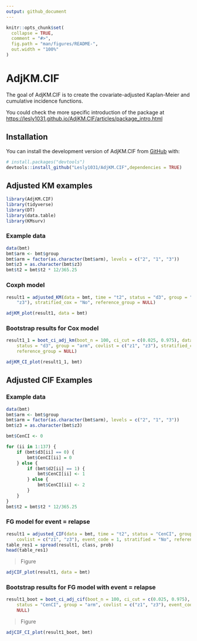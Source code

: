 ```yaml
---
output: github_document
---
```


<!-- README.md is generated from README.Rmd. Please edit that file -->

```r
knitr::opts_chunk$set(
  collapse = TRUE,
  comment = "#>",
  fig.path = "man/figures/README-",
  out.width = "100%"
)
```

# AdjKM.CIF

<!-- badges: start -->
<!-- badges: end -->

The goal of AdjKM.CIF is to create the covariate-adjusted Kaplan-Meier and cumulative incidence functions.

You could check the more specific introduction of the package at <https://lesly1031.github.io/AdjKM.CIF/articles/package_intro.html>

## Installation

You can install the development version of AdjKM.CIF from [GitHub](https://github.com/) with:

``` r
# install.packages("devtools")
devtools::install_github("Lesly1031/AdjKM.CIF",dependencies = TRUE)
```

## Adjusted KM examples

```r
library(AdjKM.CIF)
library(tidyverse)
library(DT)
library(data.table)
library(KMsurv)
```

### Example data

```r
data(bmt)
bmt$arm <- bmt$group
bmt$arm = factor(as.character(bmt$arm), levels = c("2", "1", "3"))
bmt$z3 = as.character(bmt$z3)
bmt$t2 = bmt$t2 * 12/365.25
```

### Coxph model

```r
result1 = adjusted_KM(data = bmt, time = "t2", status = "d3", group = "arm", covlist = c("z1",
    "z3"), stratified_cox = "No", reference_group = NULL)
```

```r
adjKM_plot(result1, data = bmt)
```

### Bootstrap results for Cox model

```r
result1_1 = boot_ci_adj_km(boot_n = 100, ci_cut = c(0.025, 0.975), data = bmt, time = "t2",
    status = "d3", group = "arm", covlist = c("z1", "z3"), stratified_cox = "No",
    reference_group = NULL)
```

```r
adjKM_CI_plot(result1_1, bmt)
```

## Adjusted CIF Examples

### Example data

```r
data(bmt)
bmt$arm <- bmt$group
bmt$arm = factor(as.character(bmt$arm), levels = c("2", "1", "3"))
bmt$z3 = as.character(bmt$z3)

bmt$CenCI <- 0

for (ii in 1:137) {
    if (bmt$d3[ii] == 0) {
        bmt$CenCI[ii] = 0
    } else {
        if (bmt$d2[ii] == 1) {
            bmt$CenCI[ii] <- 1
        } else {
            bmt$CenCI[ii] <- 2
        }
    }
}
bmt$t2 = bmt$t2 * 12/365.25
```


### FG model for event = relapse

```r
result1 = adjusted_CIF(data = bmt, time = "t2", status = "CenCI", group = "arm",
    covlist = c("z1", "z3"), event_code = 1, stratified = "No", reference_group = NULL)
table_res1 = spread(result1, class, prob)
head(table_res1)
```

> Figure

```r
adjCIF_plot(result1, data = bmt)
```

### Bootstrap results for FG model with event = relapse

```r
result1_boot = boot_ci_adj_cif(boot_n = 100, ci_cut = c(0.025, 0.975), data = bmt, time = "t2",
    status = "CenCI", group = "arm", covlist = c("z1", "z3"), event_code = 1, "No",
    NULL)
```

> Figure 

```r
adjCIF_CI_plot(result1_boot, bmt)
```



